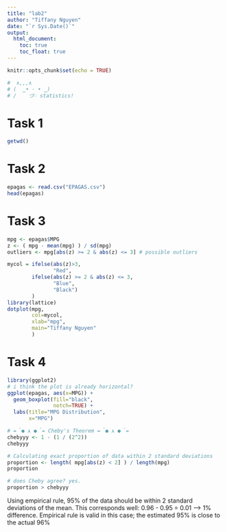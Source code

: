 ```yaml
---
title: "lab2"
author: "Tiffany Nguyen"
date: "`r Sys.Date()`"
output: 
  html_document:
    toc: true
    toc_float: true
---
```


```r
knitr::opts_chunk$set(echo = TRUE)
```

```r
#  ∧,,,∧
# (  ̳• · • ̳)
# /    づ♡ statistics!
```

# Task 1
```r
getwd()
```

# Task 2
```r
epagas <- read.csv("EPAGAS.csv")
head(epagas)
```

# Task 3
```r
mpg <- epagas$MPG
z <- ( mpg - mean(mpg) ) / sd(mpg)
outliers <- mpg[abs(z) >= 2 & abs(z) <= 3] # possible outliers

mycol = ifelse(abs(z)>3, 
               "Red",
        ifelse(abs(z) >= 2 & abs(z) <= 3,
               "Blue", 
               "Black")
        )  
library(lattice)
dotplot(mpg,
        col=mycol,
        xlab="mpg",
        main="Tiffany Nguyen"
        )

```

# Task 4
```r
library(ggplot2)
# i think the plot is already horizontal?
ggplot(epagas, aes(x=MPG)) + 
  geom_boxplot(fill="black", 
               notch=TRUE) + 
  labs(title="MPG Distribution", 
       x="MPG")

# =＾● ⋏ ●＾= Cheby's Theorem =＾● ⋏ ●＾=
chebyyy <- 1 - (1 / (2^2))
chebyyy

# Calculating exact proportion of data within 2 standard deviations
proportion <- length( mpg[abs(z) < 2] ) / length(mpg)
proportion

# does Cheby agree? yes.
proportion > chebyyy
```

Using empirical rule, 95% of the data should be within 2 standard deviations of the mean. 
This corresponds well: 0.96 - 0.95 = 0.01 --> 1% difference.
Empirical rule is valid in this case; the estimated 95% is close to the actual 96%
